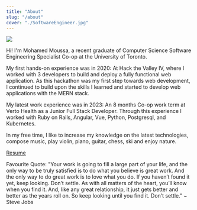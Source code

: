 ```yaml
---
title: "About"
slug: "/about"
cover: "./SoftwareEngineer.jpg"
---
```


![](./AtMontrealBiosphere.jpg)

Hi! I'm Mohamed Moussa, a recent graduate of Computer Science Software Engineering Specialist Co-op at the University of Toronto.

My first hands-on experience was in 2020: At Hack the Valley IV, where I worked with 3 developers to build and deploy a fully functional web application.
As this hackathon was my first step towards web development,
I continued to build upon the skills I learned and started to develop web applications with the MERN stack.

My latest work experience was in 2023: An 8 months Co-op work term at Verto Health as a Junior Full Stack Developer.
Through this experience I worked with Ruby on Rails, Angular, Vue, Python, Postgresql, and Kubernetes.

In my free time, I like to increase my knowledge on the latest technologies, compose music, play violin, piano, guitar, chess, ski and enjoy nature.

[Resume](https://drive.google.com/file/d/1gBQY2MkYgSlCBmFYBClA2zcEqJO_Y7bB/view?usp=sharing)

Favourite Quote:
"Your work is going to fill a large part of your life,
and the only way to be truly satisfied is to do what you believe is great work.
And the only way to do great work is to love what you do. If you haven’t found it yet, keep looking.
Don’t settle. As with all matters of the heart, you’ll know when you find it.
And, like any great relationship, it just gets better and better as the years roll on.
So keep looking until you find it. Don’t settle." ~ Steve Jobs
